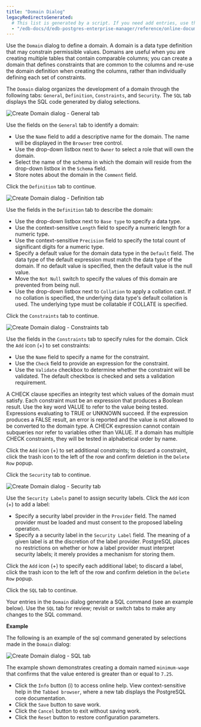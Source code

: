 ```yaml
---
title: "Domain Dialog"
legacyRedirectsGenerated:
  # This list is generated by a script. If you need add entries, use the `legacyRedirects` key.
  - "/edb-docs/d/edb-postgres-enterprise-manager/reference/online-documentation/8.0/domain_dialog.html"
---
```


<div id="domain_dialog" class="registered_link"></div>

Use the `Domain` dialog to define a domain. A domain is a data type definition that may constrain permissible values. Domains are useful when you are creating multiple tables that contain comparable columns; you can create a domain that defines constraints that are common to the columns and re-use the domain definition when creating the columns, rather than individually defining each set of constraints.

The `Domain` dialog organizes the development of a domain through the following tabs: `General`, `Definition`, `Constraints`, and `Security`. The `SQL` tab displays the SQL code generated by dialog selections.

![Create Domain dialog - General tab](../../images/domain_general.png)

Use the fields on the `General` tab to identify a domain:

-   Use the `Name` field to add a descriptive name for the domain. The name will be displayed in the `Browser` tree control.
-   Use the drop-down listbox next to `Owner` to select a role that will own the domain.
-   Select the name of the schema in which the domain will reside from the drop-down listbox in the `Schema` field.
-   Store notes about the domain in the `Comment` field.

Click the `Definition` tab to continue.

![Create Domain dialog - Definition tab](../../images/domain_definition.png)

Use the fields in the `Definition` tab to describe the domain:

-   Use the drop-down listbox next to `Base type` to specify a data type.
-   Use the context-sensitive `Length` field to specify a numeric length for a numeric type.
-   Use the context-sensitive `Precision` field to specify the total count of significant digits for a numeric type.
-   Specify a default value for the domain data type in the `Default` field. The data type of the default expression must match the data type of the domain. If no default value is specified, then the default value is the null value.
-   Move the `Not Null` switch to specify the values of this domain are prevented from being null.
-   Use the drop-down listbox next to `Collation` to apply a collation cast. If no collation is specified, the underlying data type's default collation is used. The underlying type must be collatable if COLLATE is specified.

Click the `Constraints` tab to continue.

![Create Domain dialog - Constraints tab](../../images/domain_constraints.png)

Use the fields in the `Constraints` tab to specify rules for the domain. Click the `Add` icon (+) to set constraints:

-   Use the `Name` field to specify a name for the constraint.
-   Use the `Check` field to provide an expression for the constraint.
-   Use the `Validate` checkbox to determine whether the constraint will be validated. The default checkbox is checked and sets a validation requirement.

A CHECK clause specifies an integrity test which values of the domain must satisfy. Each constraint must be an expression that produces a Boolean result. Use the key word VALUE to refer to the value being tested. Expressions evaluating to TRUE or UNKNOWN succeed. If the expression produces a FALSE result, an error is reported and the value is not allowed to be converted to the domain type. A CHECK expression cannot contain subqueries nor refer to variables other than VALUE. If a domain has multiple CHECK constraints, they will be tested in alphabetical order by name.

Click the `Add` icon (+) to set additional constraints; to discard a constraint, click the trash icon to the left of the row and confirm deletion in the `Delete Row` popup.

Click the `Security` tab to continue.

![Create Domain dialog - Security tab](../../images/domain_security.png)

Use the `Security Labels` panel to assign security labels. Click the `Add` icon (+) to add a label:

-   Specify a security label provider in the `Provider` field. The named provider must be loaded and must consent to the proposed labeling operation.
-   Specify a a security label in the `Security Label` field. The meaning of a given label is at the discretion of the label provider. PostgreSQL places no restrictions on whether or how a label provider must interpret security labels; it merely provides a mechanism for storing them.

Click the `Add` icon (+) to specify each additional label; to discard a label, click the trash icon to the left of the row and confirm deletion in the `Delete Row` popup.

Click the `SQL` tab to continue.

Your entries in the `Domain` dialog generate a SQL command (see an example below). Use the `SQL` tab for review; revisit or switch tabs to make any changes to the SQL command.

**Example**

The following is an example of the sql command generated by selections made in the `Domain` dialog:

![Create Domain dialog - SQL tab](../../images/domain_sql.png)

The example shown demonstrates creating a domain named `minimum-wage` that confirms that the value entered is greater than or equal to `7.25`.

-   Click the `Info` button (i) to access online help. View context-sensitive help in the `Tabbed browser`, where a new tab displays the PostgreSQL core documentation.
-   Click the `Save` button to save work.
-   Click the `Cancel` button to exit without saving work.
-   Click the `Reset` button to restore configuration parameters.
